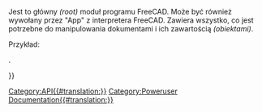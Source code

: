 <languages/>
{{VeryImportantMessage|''(Październik 2019)'' Nie edytuj tych stron. Informacje są niekompletne i nieaktualne. Najnowsze API można znaleźć w [https://www.freecadweb.org/api automatycznie generowana dokumentacja API], lub wygenerować dokumentację samodzielnie, śledząc dokument [[Source documentation/pl|Dokumentacja źródłowa]].}}

Jest to główny ''(root)'' moduł programu FreeCAD. Może być również wywołany przez "App" z interpretera FreeCAD. Zawiera wszystko, co jest potrzebne do manipulowania dokumentami i ich zawartością ''(obiektami)''.

Przykład:
{{Code|code=
import FreeCAD
print FreeCAD.listDocuments()
mydoc = FreeCAD.activeDocument()
}}
       	  		
{{APIFunction|ConfigDump| |Wydrukuje słownik z informacjami zawierający całą konfigurację środowiska FreeCAD}}.
{{APIFunction|ConfigGet|[string]| Zwraca wartość podanego klucza. Jeśli nie podano klucza, zwracana jest pełna konfiguracja - ciąg znaków.}}
{{APIFunction|ConfigSet|string, string|Ustawia podany klucz (pierwszy ciąg) na podaną wartość (drugi ciąg).| }}
{{APIFunction|Version| |Wydrukuje wersję FreeCAD.| }}
{{APIFunction|activeDocument| |Zwraca aktywny dokument lub nic, jeśli nie ma aktywnego dokumentu.|Dokument FreeCAD.|}}
{{APIFunction|addExportType|string, string|Dodaje nowy typ pliku eksportu do FreeCAD. Pierwszy ciąg znaków musi być sformatowany jak w tym przykładzie: "Dokument Word (*.doc)". Drugi łańcuch to nazwa skryptu/modułu Pythona zawierającego funkcję export().| }}
{{APIFunction|addImportType|string, string|Dodaje nowy typ pliku importu do FreeCAD, działa tak samo jak addExportType, obsługujący moduł pythona musi zawierać funkcję open() i/lub import().| }}
{{APIFunction|closeDocument|Nazwa dokumentu|Zamyka podany dokument| }}
{{APIFunction|getDocument|Nazwa dokumentu|Zwraca dokument lub wywołuje wyjątek, jeśli nie ma dokumentu o podanej nazwie.| }}
{{APIFunction|getExportType|string|Przywraca nazwę modułu, który może eksportować określony typ pliku.|string.}}
{{APIFunction|getImportType|string|Przywraca nazwę modułu, który może importować określony typ pliku.|string.}}
{{APIFunction|listDocuments| |Zwraca słownik nazw i wskaźników obiektów wszystkich dokumentów.|Słownik nazw i wskaźników obiektów.}}
{{APIFunction|newDocument|[string], [hidden<nowiki>=</nowiki>False]|Tworzy i zwraca nowy dokument o podanej nazwie. Nazwa dokumentu musi być unikalna, co jest sprawdzane automatycznie. Jeśli nie zostanie podana nazwa, dokument będzie miał nazwę "Bez tytułu". Jeśli parametr <tt>hidden<nowiki>=</nowiki>{{True/pl}}</tt> zostanie przekazane, to FreeCAD w trybie GUI nie wyświetli dokumentu i nie pokaże zakładki dla dokumentu. Pozwala to na wykonywanie automatycznych operacji na tymczasowym dokumencie ''(lub utworzenie dokumentu i zapisanie go)'' bez zakłócania interfejsu użytkownika.|Nowo utworzony dokument.}}
{{APIFunction|open|string|Patrz: openDocument| }}
{{APIFunction|openDocument|filepath, [hidden]|Tworzy i zwraca dokument oraz wczytuje do niego plik projektu. Argument łańcuchowy musi wskazywać na istniejący plik. Jeśli plik nie istnieje lub nie można go załadować, zostanie wyrzucony wyjątek wejścia/wyjścia. W tym przypadku utworzony dokument zostanie zachowany, ale będzie pusty. Jeśli parametr <tt>hidden<nowiki>=</nowiki>{{True/pl}}</tt> zostanie przekazane, to FreeCAD w trybie GUI nie wyświetli dokumentu i nie pokaże zakładki dla dokumentu. Pozwala to na wykonywanie automatycznych operacji na dokumencie i zamknięcie go bez zakłócania interfejsu użytkownika.|Otwarty dokument FreeCAD.}}
{{APIFunction|setActiveDocument|Nazwa dokumentu|Ustawia aktywny dokument po jego nazwie.| }}

{{Userdocnavi{{#translation:}}}}
[[Category:API{{#translation:}}]]
[[Category:Poweruser Documentation{{#translation:}}]]
{{clear}}